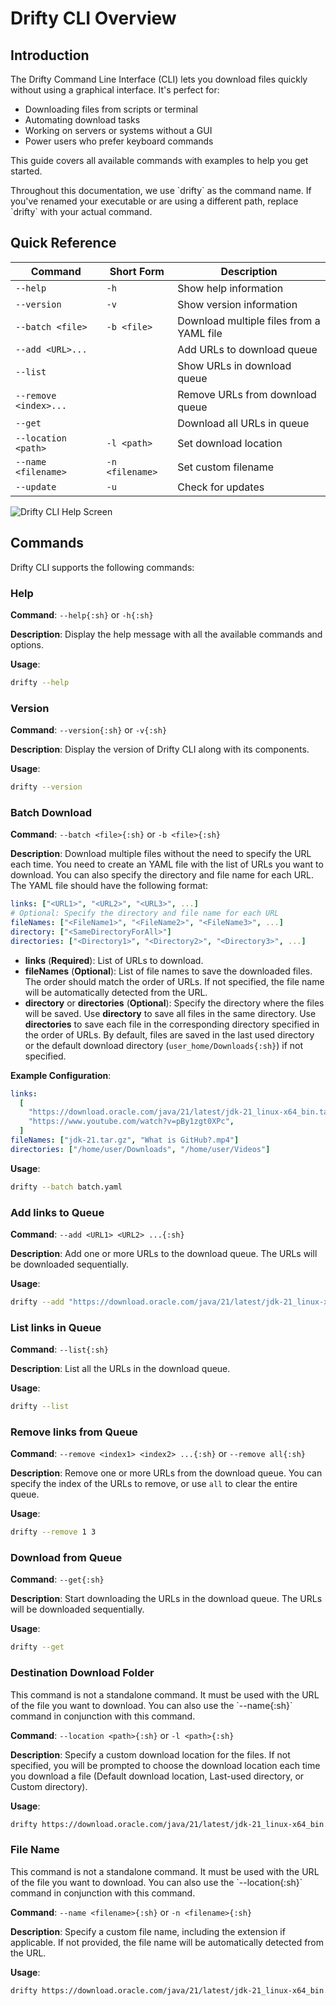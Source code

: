 
# Drifty CLI Overview

## Introduction

The Drifty Command Line Interface (CLI) lets you download files quickly without using a graphical interface. It's perfect for:

- Downloading files from scripts or terminal
- Automating download tasks
- Working on servers or systems without a GUI
- Power users who prefer keyboard commands

This guide covers all available commands with examples to help you get started.

<Callout type="info">
  Throughout this documentation, we use `drifty` as the command name. If you've
  renamed your executable or are using a different path, replace `drifty` with
  your actual command.
</Callout>

## Quick Reference

| Command               | Short Form      | Description                              |
| --------------------- | --------------- | ---------------------------------------- |
| `--help`              | `-h`            | Show help information                    |
| `--version`           | `-v`            | Show version information                 |
| `--batch <file>`      | `-b <file>`     | Download multiple files from a YAML file |
| `--add <URL>...`      |                 | Add URLs to download queue               |
| `--list`              |                 | Show URLs in download queue              |
| `--remove <index>...` |                 | Remove URLs from download queue          |
| `--get`               |                 | Download all URLs in queue               |
| `--location <path>`   | `-l <path>`     | Set download location                    |
| `--name <filename>`   | `-n <filename>` | Set custom filename                      |
| `--update`            | `-u`            | Check for updates                        |

![Drifty CLI Help Screen](https://github.com/user-attachments/assets/1a1a305f-b3c5-4b92-98fd-5af00675039e)

## Commands

Drifty CLI supports the following commands:

### Help

**Command**: `--help{:sh}` or `-h{:sh}`

**Description**: Display the help message with all the available commands and options.

**Usage**:

```bash
drifty --help
```

### Version

**Command**: `--version{:sh}` or `-v{:sh}`

**Description**: Display the version of Drifty CLI along with its components.

**Usage**:

```bash
drifty --version
```

### Batch Download

**Command**: `--batch <file>{:sh}` or `-b <file>{:sh}`

**Description**: Download multiple files without the need to specify the URL each time. You need to create an YAML file with the list of URLs you want to download. You can also specify the directory and file name for each URL. The YAML file should have the following format:

```yaml filename="sample.yaml" showLineNumbers
links: ["<URL1>", "<URL2>", "<URL3>", ...]
# Optional: Specify the directory and file name for each URL
fileNames: ["<FileName1>", "<FileName2>", "<FileName3>", ...]
directory: ["<SameDirectoryForAll>"]
directories: ["<Directory1>", "<Directory2>", "<Directory3>", ...]
```

- **links** (**Required**): List of URLs to download.
- **fileNames** (**Optional**): List of file names to save the downloaded files. The order should match the order of URLs. If not specified, the file name will be automatically detected from the URL.
- **directory** or **directories** (**Optional**): Specify the directory where the files will be saved. Use **directory** to save all files in the same directory. Use **directories** to save each file in the corresponding directory specified in the order of URLs. By default, files are saved in the last used directory or the default download directory (`user_home/Downloads{:sh}`) if not specified.

**Example Configuration**:

```yaml filename="batch.yaml" showLineNumbers
links:
  [
    "https://download.oracle.com/java/21/latest/jdk-21_linux-x64_bin.tar.gz",
    "https://www.youtube.com/watch?v=pBy1zgt0XPc",
  ]
fileNames: ["jdk-21.tar.gz", "What is GitHub?.mp4"]
directories: ["/home/user/Downloads", "/home/user/Videos"]
```

**Usage**:

```bash
drifty --batch batch.yaml
```

### Add links to Queue

**Command**: `--add <URL1> <URL2> ...{:sh}`

**Description**: Add one or more URLs to the download queue. The URLs will be downloaded sequentially.

**Usage**:

```bash
drifty --add "https://download.oracle.com/java/21/latest/jdk-21_linux-x64_bin.tar.gz" "https://www.youtube.com/watch?v=pBy1zgt0XPc"
```

### List links in Queue

**Command**: `--list{:sh}`

**Description**: List all the URLs in the download queue.

**Usage**:

```bash
drifty --list
```

### Remove links from Queue

**Command**: `--remove <index1> <index2> ...{:sh}` or `--remove all{:sh}`

**Description**: Remove one or more URLs from the download queue. You can specify the index of the URLs to remove, or use `all` to clear the entire queue.

**Usage**:

```bash
drifty --remove 1 3
```

### Download from Queue

**Command**: `--get{:sh}`

**Description**: Start downloading the URLs in the download queue. The URLs will be downloaded sequentially.

**Usage**:

```bash
drifty --get
```

### Destination Download Folder

<Callout type="warning">
  This command is not a standalone command. It must be used with the URL of the
  file you want to download. You can also use the `--name{:sh}` command in
  conjunction with this command.
</Callout>

**Command**: `--location <path>{:sh}` or `-l <path>{:sh}`

**Description**: Specify a custom download location for the files. If not specified, you will be prompted to choose the download location each time you download a file (Default download location, Last-used directory, or Custom directory).

**Usage**:

```bash
drifty https://download.oracle.com/java/21/latest/jdk-21_linux-x64_bin.tar.gz --location /home/user/Downloads
```

### File Name

<Callout type="info">
  This command is not a standalone command. It must be used with the URL of the
  file you want to download. You can also use the `--location{:sh}` command in
  conjunction with this command.
</Callout>

**Command**: `--name <filename>{:sh}` or `-n <filename>{:sh}`

**Description**: Specify a custom file name, including the extension if applicable. If not provided, the file name will be automatically detected from the URL.

**Usage**:

```bash
drifty https://download.oracle.com/java/21/latest/jdk-21_linux-x64_bin.tar.gz --name jdk-21.tar.gz
```
